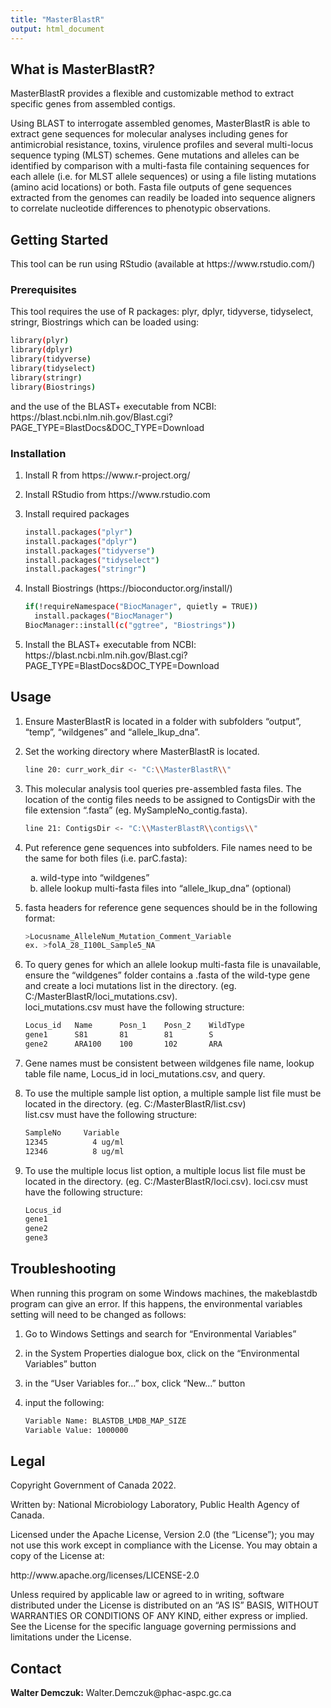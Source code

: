 ---
title: "MasterBlastR"
output: html_document
---

## What is MasterBlastR?

MasterBlastR provides a flexible and customizable method to extract specific genes from assembled contigs.

Using BLAST to interrogate assembled genomes, MasterBlastR is able to extract gene sequences for molecular analyses including genes for antimicrobial resistance, toxins, virulence profiles and several multi-locus sequence typing (MLST) schemes. Gene mutations and alleles can be identified by comparison with a multi-fasta file containing sequences for each allele (i.e. for MLST allele sequences) or using a file listing mutations (amino acid locations) or both. Fasta file outputs of gene sequences extracted from the genomes can readily be loaded into sequence aligners to correlate nucleotide differences to phenotypic observations.

## Getting Started

This tool can be run using RStudio (available at https://www.rstudio.com/)

### Prerequisites

This tool requires the use of R packages: plyr, dplyr, tidyverse, tidyselect, stringr, Biostrings which can be loaded using:

  ```sh
  library(plyr)
  library(dplyr)
  library(tidyverse)
  library(tidyselect)
  library(stringr)
  library(Biostrings)
  ```
and the use of the BLAST+ executable from NCBI: https://blast.ncbi.nlm.nih.gov/Blast.cgi?PAGE_TYPE=BlastDocs&DOC_TYPE=Download


### Installation

1. Install R from https://www.r-project.org/
2. Install RStudio from https://www.rstudio.com
3. Install required packages
   ```sh
   install.packages("plyr")
   install.packages("dplyr")
   install.packages("tidyverse")
   install.packages("tidyselect")
   install.packages("stringr")
   ```
4. Install Biostrings (https://bioconductor.org/install/)
   ```sh
   if(!requireNamespace("BiocManager", quietly = TRUE))
     install.packages("BiocManager")
   BiocManager::install(c("ggtree", "Biostrings"))
   ```
5. Install the BLAST+ executable from NCBI: https://blast.ncbi.nlm.nih.gov/Blast.cgi?PAGE_TYPE=BlastDocs&DOC_TYPE=Download

## Usage

1. Ensure MasterBlastR is located in a folder with subfolders "output", "temp", "wildgenes" and "allele_lkup_dna".

2. Set the working directory where MasterBlastR is located.
   ```sh
   line 20: curr_work_dir <- "C:\\MasterBlastR\\"
   ```

3. This molecular analysis tool queries pre-assembled fasta files. The location of the contig files needs to be assigned to ContigsDir with the file extension ".fasta" (eg. MySampleNo_contig.fasta).
   ```sh
   line 21: ContigsDir <- "C:\\MasterBlastR\\contigs\\"
   ```

4. Put reference gene sequences into subfolders. File names need to be the same for both files (i.e. parC.fasta):
   a. wild-type into "wildgenes"  
   b. allele lookup multi-fasta files into "allele_lkup_dna" (optional)    
   

5. fasta headers for reference gene sequences should be in the following format:
   ```sh
   >Locusname_AlleleNum_Mutation_Comment_Variable
   ex. >folA_28_I100L_Sample5_NA
   ```

6. To query genes for which an allele lookup multi-fasta file is unavailable, ensure the "wildgenes" folder contains a .fasta of the wild-type gene and create a loci mutations list in the directory. (eg. C:/MasterBlastR/loci_mutations.csv).  
   loci_mutations.csv must have the following structure:
   ```sh
   Locus_id   Name      Posn_1    Posn_2    WildType  
   gene1      S81       81        81        S
   gene2      ARA100    100       102       ARA
   ```

7. Gene names must be consistent between wildgenes file name, lookup table file name, Locus_id in loci_mutations.csv, and query.

7. To use the multiple sample list option, a multiple sample list file must be located in the directory. (eg. C:/MasterBlastR/list.csv)  
   list.csv must have the following structure:
   ```sh
   SampleNo	    Variable   
   12345	      4 ug/ml   
   12346	      8 ug/ml   
   ```

8. To use the multiple locus list option, a multiple locus list file must be located in the directory. (eg. C:/MasterBlastR/loci.csv).
   loci.csv must have the following structure:
   ```sh
   Locus_id
   gene1
   gene2
   gene3
   ```
   
## Troubleshooting

When running this program on some Windows machines, the makeblastdb program can give an error. If this happens, the environmental variables setting will need to be changed as follows:  

1. Go to Windows Settings and search for "Environmental Variables"  

2. in the System Properties dialogue box, click on the "Environmental Variables" button  

3. in the "User Variables for..." box, click "New..." button  

4. input the following:    
   ```sh  
   Variable Name: BLASTDB_LMDB_MAP_SIZE
   Variable Value: 1000000
   ```

## Legal

Copyright Government of Canada 2022.

Written by: National Microbiology Laboratory, Public Health Agency of Canada.

Licensed under the Apache License, Version 2.0 (the "License"); you may not use this work except in compliance with the License. You may obtain a copy of the License at:

http://www.apache.org/licenses/LICENSE-2.0

Unless required by applicable law or agreed to in writing, software distributed under the License is distributed on an "AS IS" BASIS, WITHOUT WARRANTIES OR CONDITIONS OF ANY KIND, either express or implied. See the License for the specific language governing permissions and limitations under the License.

## Contact

**Walter Demczuk:** Walter.Demczuk@phac-aspc.gc.ca
